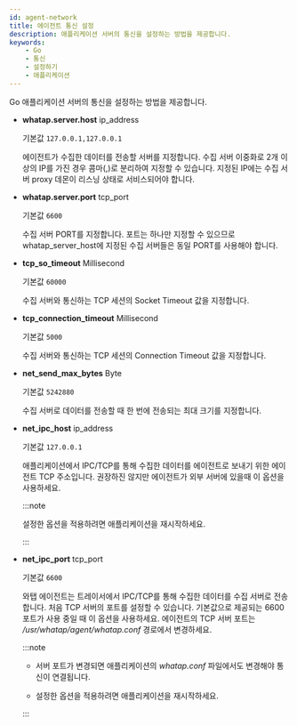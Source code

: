 ```yaml
---
id: agent-network
title: 에이전트 통신 설정
description: 애플리케이션 서버의 통신을 설정하는 방법을 제공합니다.
keywords:
    - Go
    - 통신
    - 설정하기
    - 애플리케이션
---
```


Go 애플리케이션 서버의 통신을 설정하는 방법을 제공합니다.

* **whatap.server.host** <span class='type'>ip\_address</span>

  기본값 `127.0.0.1,127.0.0.1`

  에이전트가 수집한 데이터를 전송할 서버를 지정합니다. 수집 서버 이중화로 2개 이상의 IP를 가진 경우 콤마(,)로 분리하여 지정할 수 있습니다. 지정된 IP에는 수집 서버 proxy 데몬이 리스닝 상태로 서비스되어야 합니다.

* **whatap.server.port** <span class='type'>tcp\_port</span>

  기본값 `6600`

  수집 서버 PORT를 지정합니다. 포트는 하나만 지정할 수 있으므로 whatap_server_host에 지정된 수집 서버들은 동일 PORT를 사용해야 합니다.

* **tcp_so_timeout** <span class='type'>Millisecond</span>

  기본값 `60000`

  수집 서버와 통신하는 TCP 세션의 Socket Timeout 값을 지정합니다.

* **tcp_connection_timeout** <span class='type'>Millisecond</span>

  기본값 `5000`

  수집 서버와 통신하는 TCP 세션의 Connection Timeout 값을 지정합니다.

* **net_send_max_bytes** <span class='type'>Byte</span>

  기본값 `5242880`

  수집 서버로 데이터를 전송할 때 한 번에 전송되는 최대 크기를 지정합니다.

* **net_ipc_host** <span class='type'>ip\_address</span>

  기본값 `127.0.0.1`

  애플리케이션에서 IPC/TCP를 통해 수집한 데이터를 에이전트로 보내기 위한 에이전트 TCP 주소입니다. 권장하진 않지만 에이전트가 외부 서버에 있을때 이 옵션을 사용하세요.
  
  :::note
  
  설정한 옵션을 적용하려면 애플리케이션을 재시작하세요.

  :::

- **net_ipc_port** <span class='type'>tcp_port</span>

  기본값 `6600`

  와탭 에이전트는 트레이서에서 IPC/TCP를 통해 수집한 데이터를 수집 서버로 전송합니다. 처음 TCP 서버의 포트를 설정할 수 있습니다. 기본값으로 제공되는 6600포트가 사용 중일 때 이 옵션을 사용하세요. 에이전트의 TCP 서버 포트는 */usr/whatap/agent/whatap.conf* 경로에서 변경하세요.

  :::note
  
  * 서버 포트가 변경되면 애플리케이션의 *whatap.conf* 파일에서도 변경해야 통신이 연결됩니다.

  * 설정한 옵션을 적용하려면 애플리케이션을 재시작하세요.

  :::